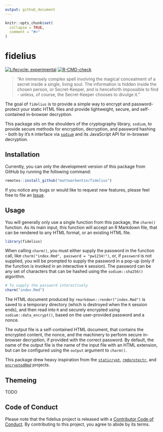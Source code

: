 ```yaml
---
output: github_document
---
```


<!-- README.md is generated from README.Rmd. Please edit that file -->

```r
knitr::opts_chunk$set(
  collapse = TRUE,
  comment = "#>"
)
```

# fidelius

<!-- badges: start -->
[![Lifecycle: experimental](https://img.shields.io/badge/lifecycle-experimental-orange.svg)](https://lifecycle.r-lib.org/articles/stages.html#experimental)
[![R-CMD-check](https://github.com/mattwarkentin/fidelius/workflows/R-CMD-check/badge.svg)](https://github.com/mattwarkentin/fidelius/actions)
<!-- badges: end -->

> "An immensely complex spell involving the magical concealment of a secret inside a single, living soul. The information is hidden inside the chosen person, or Secret-Keeper, and is henceforth impossible to find - unless, of course, the Secret-Keeper chooses to divulge it."

The goal of `fidelius` is to provide a simple way to encrypt and password-protect your static HTML files and provide lightweight, secure, and self-contained in-browser decryption.

This package sits on the shoulders of the cryptography library, `sodium`, to provide secure methods for encryption, decryption, and password hashing - both by it's `R` interface via [`sodium`](https://github.com/jeroen/sodium) and its JavaScript API for in-browser decryption.

## Installation

Currently, you can only the development version of this package from GitHub by running the following command:

```r
remotes::install_github("mattwarkentin/fidelius")
```

If you notice any bugs or would like to request new features, please feel free to file an [Issue](https://github.com/mattwarkentin/fidelius/issues).

## Usage

You will generally only use a single function from this package, the `charm()` function. As its main input, this function will accept an R Markdown file, that can be rendered to any HTML format, or an existing HTML file.

```r
library(fidelius)
```

When calling `charm()`, you must either supply the password in the function call, like `charm("index.Rmd", password = "pw1234!")`, or, if `password` is not supplied, you will be prompted to supply the password in a pop-up (only if the function is invoked in an interactive `R` session). The password can be any set of characters that can be hashed using the `sodium::sha256()` algorithm.

```r
# To supply the password interactively
charm("index.Rmd")
```

The HTML document produced by `rmarkdown::render("index.Rmd")` is saved to a temporary directory (which is destroyed when the `R` session ends), and then read into `R` and securely encrypted using `sodium::data_encrypt()`, based on the user-provided password and a nonce.

The output file is a self-contained HTML document, that contains the encrypted content, the nonce, and the machinery to perform secure in-browser decryption, if provided with the correct password. By default, the name of the output file is the name of the input file with an HTML extension, but can be configured using the `output` argument to `charm()`.

This package drew heavy inspiration from the [`staticrypt`](https://github.com/robinmoisson/staticrypt), [`rmdprotectr`](https://github.com/favstats/rmdprotectr), and [`encryptedRmd`](https://github.com/dirkschumacher/encryptedRmd) projects.

## Themeing

TODO

## Code of Conduct

Please note that the fidelius project is released with a [Contributor Code of Conduct](https://contributor-covenant.org/version/2/0/CODE_OF_CONDUCT.html). By contributing to this project, you agree to abide by its terms.
